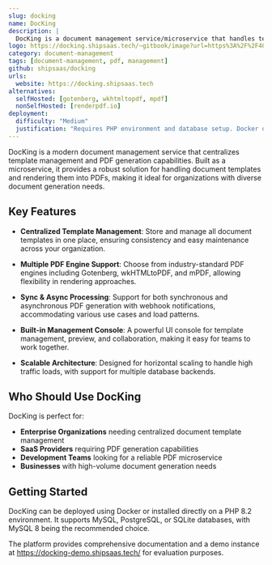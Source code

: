 ```yaml
---
slug: docking
name: DocKing
description: |
  DocKing is a document management service/microservice that handles templates and renders them in PDF format, providing a centralized solution for PDF generation and template management.
logo: https://docking.shipsaas.tech/~gitbook/image?url=https%3A%2F%2F4001454994-files.gitbook.io%2F%7E%2Ffiles%2Fv0%2Fb%2Fgitbook-x-prod.appspot.com%2Fo%2Fspaces%252F35WpFfbPjsx7AT7mEjwk%252Fuploads%252FUogszAbEBIxqgDnay7Zt%252Fimage.png%3Falt%3Dmedia%26token%3D240fbee8-d933-4859-b738-8d47b1c44cf3&width=768&dpr=2&quality=100&sign=581039e4&sv=2
category: document-management
tags: [document-management, pdf, management]
github: shipsaas/docking
urls:
  website: https://docking.shipsaas.tech
alternatives:
  selfHosted: [gotenberg, wkhtmltopdf, mpdf]
  nonSelfHosted: [renderpdf.io]
deployment:
  difficulty: "Medium"
  justification: "Requires PHP environment and database setup. Docker deployment available but needs configuration for PDF engines and storage."
---
```


DocKing is a modern document management service that centralizes template management
and PDF generation capabilities. Built as a microservice, it provides a robust
solution for handling document templates and rendering them into PDFs, making it
ideal for organizations with diverse document generation needs.

## Key Features

- **Centralized Template Management**: Store and manage all document templates in
  one place, ensuring consistency and easy maintenance across your organization.

- **Multiple PDF Engine Support**: Choose from industry-standard PDF engines
  including Gotenberg, wkHTMLtoPDF, and mPDF, allowing flexibility in rendering
  approaches.

- **Sync & Async Processing**: Support for both synchronous and asynchronous PDF
  generation with webhook notifications, accommodating various use cases and load
  patterns.

- **Built-in Management Console**: A powerful UI console for template management,
  preview, and collaboration, making it easy for teams to work together.

- **Scalable Architecture**: Designed for horizontal scaling to handle high
  traffic loads, with support for multiple database backends.

## Who Should Use DocKing

DocKing is perfect for:

- **Enterprise Organizations** needing centralized document template management
- **SaaS Providers** requiring PDF generation capabilities
- **Development Teams** looking for a reliable PDF microservice
- **Businesses** with high-volume document generation needs

## Getting Started

DocKing can be deployed using Docker or installed directly on a PHP 8.2
environment. It supports MySQL, PostgreSQL, or SQLite databases, with MySQL 8
being the recommended choice.

The platform provides comprehensive documentation and a demo instance at
https://docking-demo.shipsaas.tech/ for evaluation purposes.
